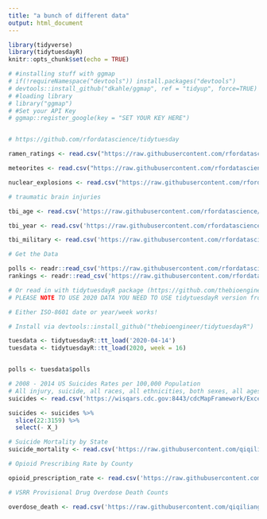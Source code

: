 ```yaml
---
title: "a bunch of different data"
output: html_document
---
```


```r
library(tidyverse)
library(tidytuesdayR)
knitr::opts_chunk$set(echo = TRUE)

# #installing stuff with ggmap
# if(!requireNamespace("devtools")) install.packages("devtools")
# devtools::install_github("dkahle/ggmap", ref = "tidyup", force=TRUE)
# #loading library
# library("ggmap")
# #Set your API Key
# ggmap::register_google(key = "SET YOUR KEY HERE")


# https://github.com/rfordatascience/tidytuesday
```



```r

ramen_ratings <- read.csv("https://raw.githubusercontent.com/rfordatascience/tidytuesday/master/data/2019/2019-06-04/ramen_ratings.csv")

meteorites <- read.csv("https://raw.githubusercontent.com/rfordatascience/tidytuesday/master/data/2019/2019-06-11/meteorites.csv")

nuclear_explosions <- read.csv("https://raw.githubusercontent.com/rfordatascience/tidytuesday/master/data/2019/2019-08-20/nuclear_explosions.csv")

# traumatic brain injuries

tbi_age <- read.csv('https://raw.githubusercontent.com/rfordatascience/tidytuesday/master/data/2020/2020-03-24/tbi_age.csv')

tbi_year <- read.csv('https://raw.githubusercontent.com/rfordatascience/tidytuesday/master/data/2020/2020-03-24/tbi_year.csv')

tbi_military <- read.csv('https://raw.githubusercontent.com/rfordatascience/tidytuesday/master/data/2020/2020-03-24/tbi_military.csv')

# Get the Data

polls <- readr::read_csv('https://raw.githubusercontent.com/rfordatascience/tidytuesday/master/data/2020/2020-04-14/polls.csv')
rankings <- readr::read_csv('https://raw.githubusercontent.com/rfordatascience/tidytuesday/master/data/2020/2020-04-14/rankings.csv')

# Or read in with tidytuesdayR package (https://github.com/thebioengineer/tidytuesdayR)
# PLEASE NOTE TO USE 2020 DATA YOU NEED TO USE tidytuesdayR version from GitHub

# Either ISO-8601 date or year/week works!

# Install via devtools::install_github("thebioengineer/tidytuesdayR")

tuesdata <- tidytuesdayR::tt_load('2020-04-14')
tuesdata <- tidytuesdayR::tt_load(2020, week = 16)


polls <- tuesdata$polls
```

```r
# 2008 - 2014 US Suicides Rates per 100,000 Population
# All injury, suicide, all races, all ethnicities, both sexes, all ages. annualized crude rate for united states: 12.63
suicides <- read.csv('https://wisqars.cdc.gov:8443/cdcMapFramework/ExcelServlet?excelFile=m4687721_csv')

suicides <- suicides %>%
  slice(22:3159) %>%
  select(- X_)

```

```r
# Suicide Mortality by State
suicide_mortality <- read.csv('https://raw.githubusercontent.com/qiqiliang/statistics/master/Suicide_Mortality_by_State.csv')
```

```r
# Opioid Prescribing Rate by County

opioid_prescription_rate <- read.csv('https://raw.githubusercontent.com/qiqiliang/statistics/master/US_County_Prescribing_Rates_Opioids.csv')
```

```r
# VSRR Provisional Drug Overdose Death Counts

overdose_death <- read.csv('https://raw.githubusercontent.com/qiqiliang/statistics/master/VSRR_Provisional_Drug_Overdose_Death_Counts.csv')
```





